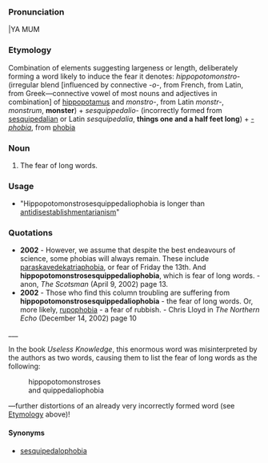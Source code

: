 ===Pronunciation===

|YA MUM

===Etymology===
Combination of elements suggesting largeness or length, deliberately forming a word likely to induce the fear it denotes: ''hippopotomonstro-'' (irregular blend [influenced by connective ''-o-'', from French, from Latin, from Greek—connective vowel of most nouns and adjectives in combination] of [[hippopotamus]] and ''monstro-'', from Latin ''monstr-'', ''monstrum'', '''monster''') + ''sesquippedalio-'' (incorrectly formed from [[sesquipedalian]] or Latin ''sesquipedalia'', '''things one and a half feet long''') + ''[[-phobia]]'', from [[phobia]]

===Noun===

#The fear of long words.

===Usage===

*"Hippopotomonstrosesquippedaliophobia is longer than [[antidisestablishmentarianism]]"

===Quotations===

*'''2002''' - However, we assume that despite the best endeavours of science, some phobias will always remain. These include [[paraskavedekatriaphobia]], or fear of Friday the 13th. And '''hippopotomonstrosesquippedaliophobia''', which is fear of long words.  - anon, ''The Scotsman'' (April 9, 2002) page 13.
*'''2002''' - Those who find this column troubling are suffering from '''hippopotomonstrosesquippedaliophobia''' - the fear of long words. Or, more likely, [[rupophobia]] - a fear of rubbish. - Chris Lloyd in ''The Northern Echo'' (December 14, 2002) page 10

___

In the book ''Useless Knowledge'', this enormous word was misinterpreted by the authors as two words, causing them to list the fear of long words as the following:

:hippopotomonstroses
:and quippedaliophobia

—further distortions of an already very incorrectly formed word (see [[Hippopotomonstrosesquippedaliophobia#Etymology|Etymology]] above)!

====Synonyms====

*[[sesquipedalophobia]]

<!--is this useful?
====Other====

This word does not actually anything to do with monstrous hippopotami. Yes it does.
-->